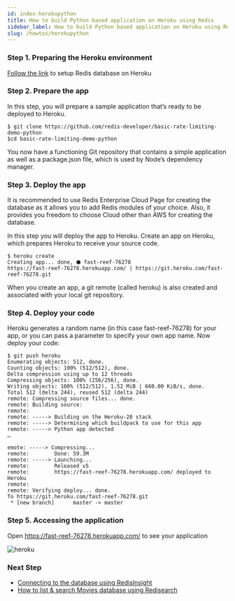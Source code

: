 ```yaml
---
id: index-herokupython
title: How to build Python based application on Heroku using Redis
sidebar_label: How to build Python based application on Heroku using Redis
slug: /howtos/herokupython
---
```




### Step 1. Preparing the Heroku environment

[Follow the link](../create/heroku) to setup Redis database on Heroku 



### Step 2. Prepare the app

In this step, you will prepare a sample application that’s ready to be deployed to Heroku.


```
$ git clone https://github.com/redis-developer/basic-rate-limiting-demo-python
$cd basic-rate-limiting-demo-python
```


You now have a functioning Git repository that contains a simple application as well as a package.json file, which is used by Node’s dependency manager.

### Step 3. Deploy the app

It is recommended to use Redis Enterprise Cloud Page for creating the database as it allows you to add Redis modules of your choice. Also, it provides you freedom to choose Cloud other than AWS for creating the database.


In this step you will deploy the app to Heroku.
Create an app on Heroku, which prepares Heroku to receive your source code.


```
$ heroku create
Creating app... done, ⬢ fast-reef-76278
https://fast-reef-76278.herokuapp.com/ | https://git.heroku.com/fast-reef-76278.git
```

When you create an app, a git remote (called heroku) is also created and associated with your local git repository.


### Step 4. Deploy your code

Heroku generates a random name (in this case fast-reef-76278) for your app, or you can pass a parameter to specify your own app name.
Now deploy your code:
 


```
$ git push heroku                        
Enumerating objects: 512, done.
Counting objects: 100% (512/512), done.
Delta compression using up to 12 threads
Compressing objects: 100% (256/256), done.
Writing objects: 100% (512/512), 1.52 MiB | 660.00 KiB/s, done.
Total 512 (delta 244), reused 512 (delta 244)
remote: Compressing source files... done.
remote: Building source:
remote: 
remote: -----> Building on the Heroku-20 stack
remote: -----> Determining which buildpack to use for this app
remote: -----> Python app detected
…

emote: -----> Compressing...
remote:        Done: 59.3M
remote: -----> Launching...
remote:        Released v5
remote:        https://fast-reef-76278.herokuapp.com/ deployed to Heroku
remote: 
remote: Verifying deploy... done.
To https://git.heroku.com/fast-reef-76278.git
 * [new branch]      master -> master
```

### Step 5. Accessing the application


Open https://fast-reef-76278.herokuapp.com/ to see your application

![heroku](heroku_ratelimiter.png)



### Next Step

- [Connecting to the database using RedisInsight](/explore/redisinsight/)
- [How to list & search Movies database using Redisearch](/howtos/moviesdatabase/getting-started/)
